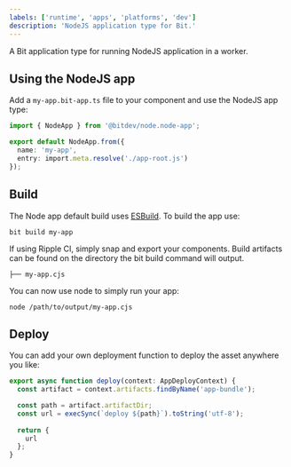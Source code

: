 ```yaml
---
labels: ['runtime', 'apps', 'platforms', 'dev']
description: 'NodeJS application type for Bit.'
---
```


A Bit application type for running NodeJS application in a worker.

## Using the NodeJS app

Add a `my-app.bit-app.ts` file to your component and use the NodeJS app type:

```ts
import { NodeApp } from '@bitdev/node.node-app';

export default NodeApp.from({
  name: 'my-app',
  entry: import.meta.resolve('./app-root.js')
});
```

## Build

The Node app default build uses [ESBuild](https://esbuild.github.io/). To build the app use:

```
bit build my-app
```

If using Ripple CI, simply snap and export your components. Build artifacts can be found on the directory the bit build command will output.

```
├── my-app.cjs
```

You can now use node to simply run your app:

```
node /path/to/output/my-app.cjs
```

## Deploy

You can add your own deployment function to deploy the asset anywhere you like: 

```ts
export async function deploy(context: AppDeployContext) {
  const artifact = context.artifacts.findByName('app-bundle');

  const path = artifact.artifactDir;
  const url = execSync(`deploy ${path}`).toString('utf-8');
  
  return {
    url
  };
}
```
